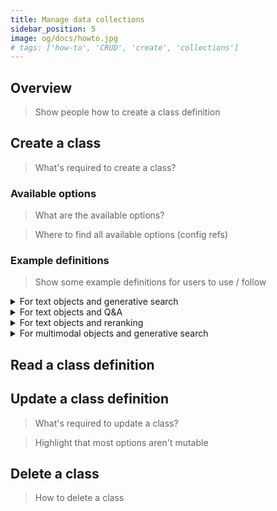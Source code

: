 ```yaml
---
title: Manage data collections
sidebar_position: 5
image: og/docs/howto.jpg
# tags: ['how-to', 'CRUD', 'create', 'collections']
---
```



## Overview

> Show people how to create a class definition

## Create a class

> What's required to create a class?

### Available options

> What are the available options?

> Where to find all available options (config refs)

### Example definitions

> Show some example definitions for users to use / follow

<details>
  <summary>For text objects and generative search</summary>

Something something dark side

</details>

<details>
  <summary>For text objects and Q&A</summary>

Something something dark side

</details>

<details>
  <summary>For text objects and reranking</summary>

Something something dark side

</details>

<details>
  <summary>For multimodal objects and generative search</summary>

Something something dark side

</details>

## Read a class definition

## Update a class definition

> What's required to update a class?

> Highlight that most options aren't mutable

## Delete a class

> How to delete a class


<CautionSchemaDeleteClass />
